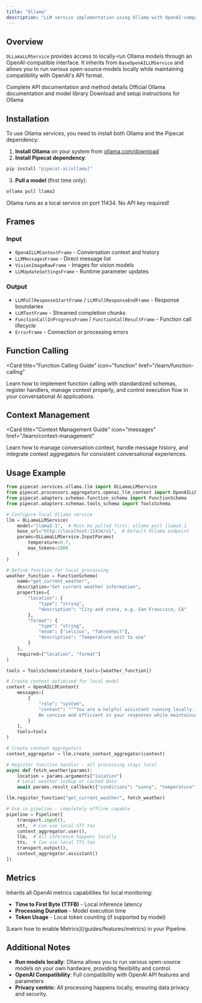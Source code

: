 ```yaml
---
title: "Ollama"
description: "LLM service implementation using Ollama with OpenAI-compatible interface"
---
```


## Overview

`OLLamaLLMService` provides access to locally-run Ollama models through an OpenAI-compatible interface. It inherits from `BaseOpenAILLMService` and allows you to run various open-source models locally while maintaining compatibility with OpenAI's API format.

<CardGroup cols={3}>
  <Card title="API Reference" icon="code" href="/api/services/ollama-llm">
    Complete API documentation and method details
  </Card>
  <Card title="Ollama Docs" icon="book" href="https://ollama.com/library">
    Official Ollama documentation and model library
  </Card>
  <Card
    title="Download Ollama"
    icon="download"
    href="https://ollama.com/download"
  >
    Download and setup instructions for Ollama
  </Card>
</CardGroup>

## Installation

To use Ollama services, you need to install both Ollama and the Pipecat dependency:

1. **Install Ollama** on your system from [ollama.com/download](https://ollama.com/download)
2. **Install Pipecat dependency**:

```bash
pip install "pipecat-ai[ollama]"
```

3. **Pull a model** (first time only):

```bash
ollama pull llama2
```

<Tip>Ollama runs as a local service on port 11434. No API key required!</Tip>

## Frames

### Input

- `OpenAILLMContextFrame` - Conversation context and history
- `LLMMessagesFrame` - Direct message list
- `VisionImageRawFrame` - Images for vision models
- `LLMUpdateSettingsFrame` - Runtime parameter updates

### Output

- `LLMFullResponseStartFrame` / `LLMFullResponseEndFrame` - Response boundaries
- `LLMTextFrame` - Streamed completion chunks
- `FunctionCallInProgressFrame` / `FunctionCallResultFrame` - Function call lifecycle
- `ErrorFrame` - Connection or processing errors

## Function Calling

<Card
  title="Function Calling Guide"
  icon="function"
  href="/learn/function-calling"
>
  Learn how to implement function calling with standardized schemas, register
  handlers, manage context properly, and control execution flow in your
  conversational AI applications.
</Card>

## Context Management

<Card
  title="Context Management Guide"
  icon="messages"
  href="/learn/context-management"
>
  Learn how to manage conversation context, handle message history, and
  integrate context aggregators for consistent conversational experiences.
</Card>

## Usage Example

```python
from pipecat.services.ollama.llm import OLLamaLLMService
from pipecat.processors.aggregators.openai_llm_context import OpenAILLMContext
from pipecat.adapters.schemas.function_schema import FunctionSchema
from pipecat.adapters.schemas.tools_schema import ToolsSchema

# Configure local Ollama service
llm = OLLamaLLMService(
    model="llama3.1",  # Must be pulled first: ollama pull llama3.1
    base_url="http://localhost:11434/v1",  # Default Ollama endpoint
    params=OLLamaLLMService.InputParams(
        temperature=0.7,
        max_tokens=1000
    )
)

# Define function for local processing
weather_function = FunctionSchema(
    name="get_current_weather",
    description="Get current weather information",
    properties={
        "location": {
            "type": "string",
            "description": "City and state, e.g. San Francisco, CA"
        },
        "format": {
            "type": "string",
            "enum": ["celsius", "fahrenheit"],
            "description": "Temperature unit to use"
        }
    },
    required=["location", "format"]
)

tools = ToolsSchema(standard_tools=[weather_function])

# Create context optimized for local model
context = OpenAILLMContext(
    messages=[
        {
            "role": "system",
            "content": """You are a helpful assistant running locally.
            Be concise and efficient in your responses while maintaining helpfulness."""
        }
    ],
    tools=tools
)

# Create context aggregators
context_aggregator = llm.create_context_aggregator(context)

# Register function handler - all processing stays local
async def fetch_weather(params):
    location = params.arguments["location"]
    # Local weather lookup or cached data
    await params.result_callback({"conditions": "sunny", "temperature": "22°C"})

llm.register_function("get_current_weather", fetch_weather)

# Use in pipeline - completely offline capable
pipeline = Pipeline([
    transport.input(),
    stt,  # Can use local STT too
    context_aggregator.user(),
    llm,  # All inference happens locally
    tts,  # Can use local TTS too
    transport.output(),
    context_aggregator.assistant()
])
```

## Metrics

Inherits all OpenAI metrics capabilities for local monitoring:

- **Time to First Byte (TTFB)** - Local inference latency
- **Processing Duration** - Model execution time
- **Token Usage** - Local token counting (if supported by model)

<Info>
  [Learn how to enable Metrics](/guides/features/metrics) in your Pipeline.
</Info>

## Additional Notes

- **Run models locally**: Ollama allows you to run various open-source models on your own hardware, providing flexibility and control.
- **OpenAI Compatibility**: Full compatibility with OpenAI API features and parameters
- **Privacy centric**: All processing happens locally, ensuring data privacy and security.
